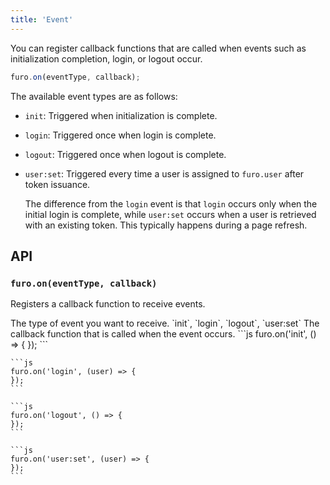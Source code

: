 ```yaml
---
title: 'Event'
---
```


You can register callback functions that are called when events such as initialization completion, login, or logout occur.

```js
furo.on(eventType, callback);
```

The available event types are as follows:

- `init`: Triggered when initialization is complete.
- `login`: Triggered once when login is complete.
- `logout`: Triggered once when logout is complete.
- `user:set`: Triggered every time a user is assigned to `furo.user` after token issuance.

  The difference from the `login` event is that `login` occurs only when the initial login is complete, while `user:set` occurs when a user is retrieved with an existing token. This typically happens during a page refresh.

## API

### `furo.on(eventType, callback)`

Registers a callback function to receive events.

<ParamField path="eventType" type="string" required>
  The type of event you want to receive. `init`, `login`, `logout`, `user:set`
</ParamField>

<ParamField path="callback" type="function" required>
  The callback function that is called when the event occurs.

  <CodeGroup title="callback types">
    ```js
    furo.on('init', () => {
    });
    ```

    ```js
    furo.on('login', (user) => {
    });
    ```

    ```js
    furo.on('logout', () => {
    });
    ```

    ```js
    furo.on('user:set', (user) => {
    });
    ```

  </CodeGroup>
</ParamField>
